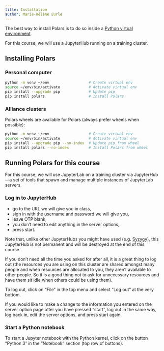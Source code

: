 ```yaml
---
title: Installation
author: Marie-Hélène Burle
---
```


:::{.def}

The best way to install Polars is to do so inside a [Python virtual environment](https://docs.python.org/3/tutorial/venv.html).

For this course, we will use a JupyterHub running on a training cluster.

:::

## Installing Polars

### Personal computer

```.bash
python -m venv ~/env                  # Create virtual env
source ~/env/bin/activate             # Activate virtual env
pip install --upgrade pip             # Update pip
pip install polars          		  # Install Polars
```

### Alliance clusters

Polars wheels are available for Polars (always prefer wheels when possible):

```.bash
python -m venv ~/env                  # Create virtual env
source ~/env/bin/activate             # Activate virtual env
pip install --upgrade pip --no-index  # Update pip from wheel
pip install polars --no-index		  # Install Polars from wheel
```

## Running Polars for this course

For this course, we will use JupyterLab on a training cluster via JupyterHub—a set of tools that spawn and manage multiple instances of JupyterLab servers.

### Log in to JupyterHub

- go to the URL we will give you in class,
- sign in with the username and password we will give you,
- leave OTP blank,
- you don't need to edit anything in the server options,
- press start.

:::{.note}

Note that, unlike other JupyterHubs you might have used (e.g. [Syzygy](https://syzygy.ca/)), this JupyterHub is not permanent and will be destroyed at the end of this course.

:::

If you don't need all the time you asked for after all, it is a great thing to log out (the resources you are using on this cluster are shared amongst many people and when resources are allocated to you, they aren't available to other people. So it is a good thing not to ask for unnecessary resources and have them sit idle when others could be using them).

To log out, click on "File" in the top menu and select "Log out" at the very bottom.

If you would like to make a change to the information you entered on the server option page after you have pressed "start", log out in the same way, log back in, edit the server options, and press start again.

### Start a Python notebook

To start a Jupyter notebook with the Python kernel, click on the button "Python 3" in the "Notebook" section (top row of buttons).
